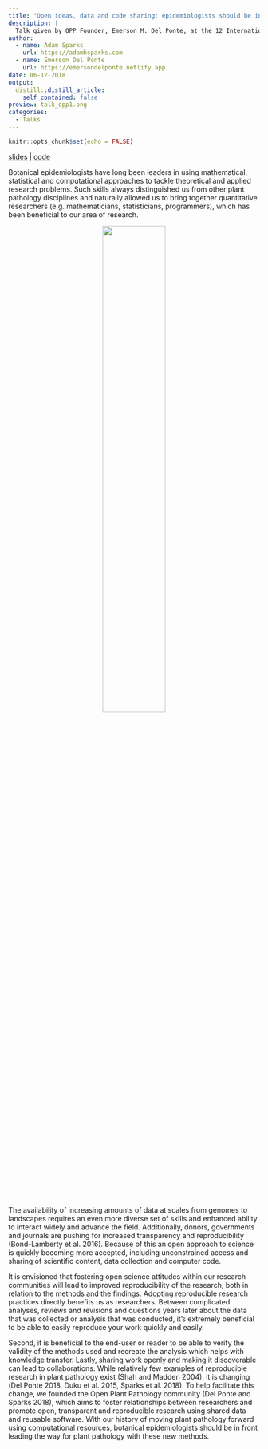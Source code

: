 ```yaml
---
title: "Open ideas, data and code sharing: epidemiologists should be in front!"
description: |
  Talk given by OPP Founder, Emerson M. Del Ponte, at the 12 International Epidemiology Workshop on June 12 2018 (Lillehammer, Norway) to promote the initiative among plant disease epidemiologits
author:
  - name: Adam Sparks
    url: https://adamhsparks.com
  - name: Emerson Del Ponte
    url: https://emersondelponte.netlify.app
date: 06-12-2018
output:
  distill::distill_article:
    self_contained: false
preview: talk_opp1.png
categories: 
  - Talks
---
```


```r
knitr::opts_chunk$set(echo = FALSE)
```


[slides](https://speakerdeck.com/emdelponte/open-ideas-data-and-code-sharing-epidemiologists-should-be-in-front) | [code](https://openplantpathology.github.io/OPP.at.IEW12/)   
  
Botanical epidemiologists have long been leaders in using mathematical, statistical and computational approaches to tackle theoretical and applied research problems. Such skills always distinguished us from other plant pathology disciplines and naturally allowed us to bring together quantitative researchers (e.g. mathematicians, statisticians, programmers), which has been beneficial to our area of research.



![](talk_opp1.png){style="text-align: center; width: 50%;  display: block; margin: 0 auto;"}

The availability of increasing amounts of data at scales from genomes to landscapes requires an even more diverse set of skills and enhanced ability to interact widely and advance the field. Additionally, donors, governments and journals are pushing for increased transparency and reproducibility (Bond-Lamberty et al. 2016). Because of this an open approach to science is quickly becoming more accepted, including unconstrained access and sharing of scientific content, data collection and computer code.

It is envisioned that fostering open science attitudes within our research communities will lead to improved reproducibility of the research, both in relation to the methods and the findings. Adopting reproducible research practices directly benefits us as researchers. Between complicated analyses, reviews and revisions and questions years later about the data that was collected or analysis that was conducted, it's extremely beneficial to be able to easily reproduce your work quickly and easily.

Second, it is beneficial to the end-user or reader to be able to verify the validity of the methods used and recreate the analysis which helps with knowledge transfer. Lastly, sharing work openly and making it discoverable can lead to collaborations. While relatively few examples of reproducible research in plant pathology exist (Shah and Madden 2004), it is changing (Del Ponte 2018, Duku et al. 2015, Sparks et al. 2018). To help facilitate this change, we founded the Open Plant Pathology community (Del Ponte and Sparks 2018), which aims to foster relationships between researchers and promote open, transparent and reproducible research using shared data and reusable software. With our history of moving plant pathology forward using computational resources, botanical epidemiologists should be in front leading the way for plant pathology with these new methods.


